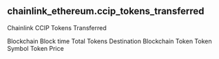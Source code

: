 ## chainlink_ethereum.ccip_tokens_transferred 
Chainlink CCIP Tokens Transferred


<ParamField path="blockchain">
Blockchain
</ParamField>
<ParamField path="block_time">
Block time
</ParamField>
<ParamField path="total_tokens">
Total Tokens
</ParamField>
<ParamField path="destination_blockchain">
Destination Blockchain
</ParamField>
<ParamField path="token">
Token
</ParamField>
<ParamField path="token_symbol">
Token Symbol
</ParamField>
<ParamField path="token_price">
Token Price
</ParamField>

